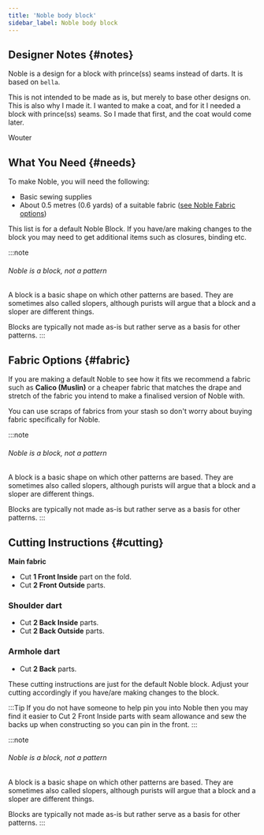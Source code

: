 ```yaml
---
title: 'Noble body block'
sidebar_label: Noble body block
---
```


<DesignInfo design="noble" />

## Designer Notes {#notes}

Noble is a design for a block with prince(ss) seams instead of darts. It is based on `bella`.

This is not intended to be made as is, but merely to base other designs on. This is also why I made
it. I wanted to make a coat, and for it I needed a block with prince(ss) seams. So I made
that first, and the coat would come later.

Wouter

## What You Need {#needs}

To make Noble, you will need the following:

- Basic sewing supplies
- About 0.5 metres (0.6 yards) of a suitable fabric ([see Noble Fabric options](/docs/designs/noble/fabric/))

This list is for a default Noble Block. If you have/are making changes to the block you may need to get additional items such as closures, binding etc.

:::note

###### Noble is a block, not a pattern

A block is a basic shape on which other patterns are based.
They are sometimes also called slopers, although purists will argue that a block and a sloper are different things.

Blocks are typically not made as-is but rather serve as a basis for other patterns.
:::

## Fabric Options {#fabric}

If you are making a default Noble to see how it fits we recommend a fabric such as **Calico (Muslin)** or a cheaper fabric that matches the drape and stretch of the fabric you intend to make a finalised version of Noble with.

You can use scraps of fabrics from your stash so don't worry about buying fabric specifically for Noble.

:::note

###### Noble is a block, not a pattern

A block is a basic shape on which other patterns are based.
They are sometimes also called slopers, although purists will argue that a block and a sloper are different things.

Blocks are typically not made as-is but rather serve as a basis for other patterns.
:::

## Cutting Instructions {#cutting}

**Main fabric**

- Cut **1 Front Inside** part on the fold.
- Cut **2 Front Outside** parts.

### Shoulder dart

- Cut **2 Back Inside** parts.
- Cut **2 Back Outside** parts.

### Armhole dart

- Cut **2 Back** parts.

These cutting instructions are just for the default Noble block. Adjust your cutting accordingly if you have/are making changes to the block.

:::Tip
If you do not have someone to help pin you into Noble then you may find it easier to Cut 2 Front Inside parts with seam allowance and sew the backs up when constructing so you can pin in the front.
:::

:::note

###### Noble is a block, not a pattern

A block is a basic shape on which other patterns are based.
They are sometimes also called slopers, although purists will argue that a block and a sloper are different things.

Blocks are typically not made as-is but rather serve as a basis for other patterns.
:::
